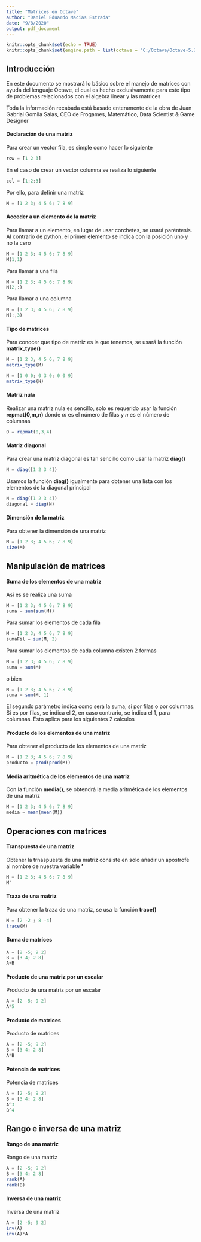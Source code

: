 ```yaml
---
title: "Matrices en Octave"
author: "Daniel Eduardo Macias Estrada"
date: "9/8/2020"
output: pdf_document
---
```


```r
knitr::opts_chunk$set(echo = TRUE)
knitr::opts_chunk$set(engine.path = list(octave = "C:/Octave/Octave-5.2.0/mingw64/bin/octave-cli-5.2.0.exe"))
```

## Introducción

En este documento se mostrará lo básico sobre el manejo de matrices con ayuda del lenguaje Octave, el cual es hecho exclusivamente para este tipo de problemas relacionados con el algebra linear y las matrices

Toda la información recabada está basado enteramente de la obra de Juan Gabrial Gomila Salas, CEO de Frogames, Matemático, Data Scientist & Game Designer

#### Declaración de una matriz

Para crear un vector fila, es simple como hacer lo siguiente

```octave
row = [1 2 3]
```

En el caso de crear un vector columna se realiza lo siguiente

```octave
col = [1;2;3]
```

Por ello, para definir una matriz

```octave
M = [1 2 3; 4 5 6; 7 8 9]
```

#### Acceder a un elemento de la matriz

Para llamar a un elemento, en lugar de usar corchetes, se usará paréntesis. Al contrario de python, el primer elemento se indica con la posición uno y no la cero

```octave
M = [1 2 3; 4 5 6; 7 8 9]
M(1,1)
```

Para llamar a una fila
```octave
M = [1 2 3; 4 5 6; 7 8 9]
M(2,:)
```

Para llamar a una columna
```octave
M = [1 2 3; 4 5 6; 7 8 9]
M(:,3)
```

#### Tipo de matrices

Para conocer que tipo de matriz es la que tenemos, se usará la función **matrix_type()**

```octave
M = [1 2 3; 4 5 6; 7 8 9]
matrix_type(M)

N = [1 0 0; 0 3 0; 0 0 9]
matrix_type(N)
```

#### Matriz nula

Realizar una matriz nula es sencillo, solo es requerido usar la función **repmat(0,m,n)** donde $m$ es el número de filas y $n$ es el número de columnas

```octave
O = repmat(0,3,4)
```

#### Matriz diagonal

Para crear una matriz diagonal es tan sencillo como usar la matriz **diag()**

```octave
N = diag([1 2 3 4])
```

Usamos la función **diag()** igualmente para obtener una lista con los elementos de la diagonal principal

```octave
N = diag([1 2 3 4])
diagonal = diag(N)
```

#### Dimensión de la matriz

Para obtener la dimensión de una matriz

```octave
M = [1 2 3; 4 5 6; 7 8 9]
size(M)
```


## Manipulación de matrices

#### Suma de los elementos de una matriz

Así es se realiza una suma

```octave
M = [1 2 3; 4 5 6; 7 8 9]
suma = sum(sum(M))
```

Para sumar los elementos de cada fila
```octave
M = [1 2 3; 4 5 6; 7 8 9]
sumaFil = sum(M, 2)
```

Para sumar los elementos de cada columna existen 2 formas

```octave
M = [1 2 3; 4 5 6; 7 8 9]
suma = sum(M)
```

o bien

```octave
M = [1 2 3; 4 5 6; 7 8 9]
suma = sum(M, 1)
```

El segundo parámetro indica como será la suma, si por filas o por columnas. Si es por filas, se indica el 2, en caso contrario, se indica el 1, para columnas. Esto aplica para los siguientes 2 calculos

#### Producto de los elementos de una matriz

Para obtener el producto de los elementos de una matriz

```octave
M = [1 2 3; 4 5 6; 7 8 9]
producto = prod(prod(M))
```


#### Media aritmética de los elementos de una matriz

Con la función **media()**, se obtendrá la media aritmética de los elementos de una matriz

```octave
M = [1 2 3; 4 5 6; 7 8 9]
media = mean(mean(M))
```


## Operaciones con matrices

#### Transpuesta de una matriz

Obtener la trnaspuesta de una matriz consiste en solo añadir un apostrofe al nombre de nuestra variable **'**

```octave
M = [1 2 3; 4 5 6; 7 8 9]
M'
```

#### Traza de una matriz

Para obtener la traza de una matriz, se usa la función **trace()**

```octave
M = [2 -2 ; 8 -4]
trace(M)
```

#### Suma de matrices

```octave
A = [2 -5; 9 2]
B = [3 4; 2 8]
A+B
```

#### Producto de una matriz por un escalar

Producto de una matriz por un escalar

```octave
A = [2 -5; 9 2]
A*5
```

#### Producto de matrices

Producto de matrices

```octave
A = [2 -5; 9 2]
B = [3 4; 2 8]
A*B
```

#### Potencia de matrices

Potencia de matrices

```octave
A = [2 -5; 9 2]
B = [3 4; 2 8]
A^3
B^4
```

## Rango e inversa de una matriz

#### Rango de una matriz

Rango de una matriz

```octave
A = [2 -5; 9 2]
B = [3 4; 2 8]
rank(A)
rank(B)
```

#### Inversa de una matriz

Inversa de una matriz

```octave
A = [2 -5; 9 2]
inv(A)
inv(A)*A
```

